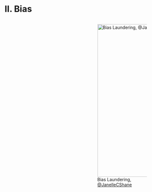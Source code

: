 # II. Bias

:::: {.columns}

::: {.column width="50%"}



:::

::: {.column width="50%"}


![Bias Laundering, [@JanelleCShane](https://twitter.com/janellecshane/status/1405598023619649537?s=21&t=cxiVL75DvO8YNWano9a2kw)](slides/assets/fig/biaslaundering.jpeg){height=500px}

:::

::::
